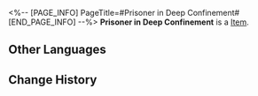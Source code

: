 <%-- [PAGE_INFO]
PageTitle=#Prisoner in Deep Confinement#
[END_PAGE_INFO] --%>
{{Item Infobox
|id          = 81163
|image       = Item Prisoner in Deep Confinement.png
|type        = 
|invCategory = 
|rarity      = 4
|effect      = 
|description = 
}}
'''Prisoner in Deep Confinement''' is a [[Item]].

==Other Languages==
{{Other Languages
|en   = Prisoner in Deep Confinement
|zhs  = 幽锁深牢的系囚
|zht  = 幽鎖深牢的繫囚
|ja   = 深い牢獄の囚人
|ko   = 깊은 감옥에 수감된 죄수
|es   = Prisionero aislado
|fr   = Prisonnier enchaîné
|ru   = Пленник мрачной темницы
|th   = Prisoner in Deep Confinement
|vi   = Tù Nhân Ngục Tối
|de   = Gefangene in tiefem Gewahrsam
|id   = Prisoner in Deep Confinement
|pt   = Prisioneiro em Confinamento Profundo
}}

==Change History==
{{Change History|2.0}}